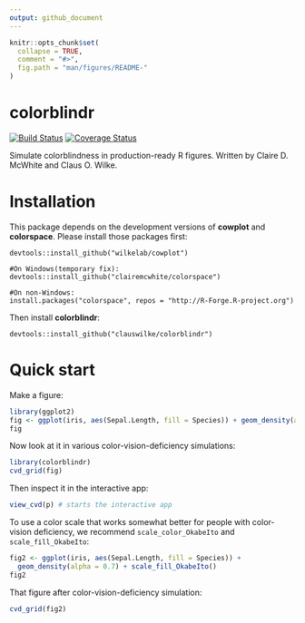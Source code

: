 ```yaml
---
output: github_document
---
```


<!-- README.md is generated from README.Rmd. Please edit that file -->

```r
knitr::opts_chunk$set(
  collapse = TRUE,
  comment = "#>",
  fig.path = "man/figures/README-"
)
```

# colorblindr

[![Build Status](https://travis-ci.org/clauswilke/colorblindr.svg?branch=master)](https://travis-ci.org/clauswilke/colorblindr)
[![Coverage Status](https://img.shields.io/codecov/c/github/clauswilke/colorblindr/master.svg)](https://codecov.io/github/clauswilke/colorblindr?branch=master)


Simulate colorblindness in production-ready R figures. Written by Claire D. McWhite and Claus O. Wilke.

# Installation

This package depends on the development versions of **cowplot** and **colorspace**. Please install those packages first:
```
devtools::install_github("wilkelab/cowplot")

#On Windows(temporary fix):
devtools::install_github("clairemcwhite/colorspace")

#On non-Windows:
install.packages("colorspace", repos = "http://R-Forge.R-project.org")
```

Then install **colorblindr**:
```
devtools::install_github("clauswilke/colorblindr")
```

# Quick start

Make a figure:
```r
library(ggplot2)
fig <- ggplot(iris, aes(Sepal.Length, fill = Species)) + geom_density(alpha = 0.7)
fig
```

Now look at it in various color-vision-deficiency simulations:
```r
library(colorblindr)
cvd_grid(fig)
```

Then inspect it in the interactive app:
```r
view_cvd(p) # starts the interactive app
```

To use a color scale that works somewhat better for people with color-vision deficiency, we recommend `scale_color_OkabeIto` and `scale_fill_OkabeIto`:
```r
fig2 <- ggplot(iris, aes(Sepal.Length, fill = Species)) + 
  geom_density(alpha = 0.7) + scale_fill_OkabeIto()
fig2
```

That figure after color-vision-deficiency simulation:
```r
cvd_grid(fig2)
```

